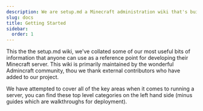 ```yaml
---
description: We are setup.md a Minecraft administration wiki that's build by the community.
slug: docs
title: Getting Started
sidebar:
  order: 1
---
```


This the the setup.md wiki, we've collated some of our most useful bits of information that anyone can use as a reference point for developing their Minecraft server. This wiki is primarily maintained by the wonderful Admincraft community, thou we thank external contributors who have added to our project.

We have attempted to cover all of the key areas when it comes to running a server, you can find these top level categories on the left hand side (minus guides which are walkthroughs for deployment).